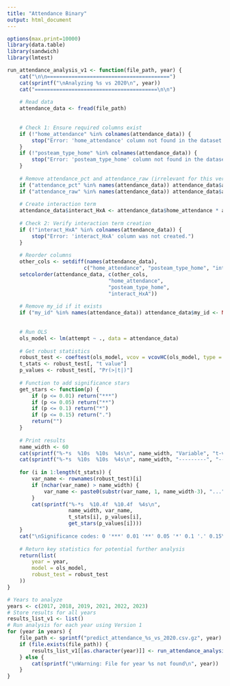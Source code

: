 ```yaml
---
title: "Attendance Binary"
output: html_document
---
```

```r
options(max.print=10000)
library(data.table)
library(sandwich)
library(lmtest)
```

```r
run_attendance_analysis_v1 <- function(file_path, year) {
    cat("\n\n========================================")
    cat(sprintf("\nAnalyzing %s vs 2020\n", year))
    cat("========================================\n\n")
    
    # Read data
    attendance_data <- fread(file_path)
    
    
    # Check 1: Ensure required columns exist
    if (!"home_attendance" %in% colnames(attendance_data)) {
        stop("Error: 'home_attendance' column not found in the dataset.")
    }
    if (!"posteam_type_home" %in% colnames(attendance_data)) {
        stop("Error: 'posteam_type_home' column not found in the dataset.")
    }
    
    # Remove attendance_pct and attendance_raw (irrelevant for this version)
    if ("attendance_pct" %in% names(attendance_data)) attendance_data$attendance_pct <- NULL
    if ("attendance_raw" %in% names(attendance_data)) attendance_data$attendance_raw <- NULL
    
    # Create interaction term
    attendance_data$interact_HxA <- attendance_data$home_attendance * attendance_data$posteam_type_home
    
    # Check 2: Verify interaction term creation
    if (!"interact_HxA" %in% colnames(attendance_data)) {
        stop("Error: 'interact_HxA' column was not created.")
    }
    
    # Reorder columns
    other_cols <- setdiff(names(attendance_data), 
                         c("home_attendance", "posteam_type_home", "interact_HxA"))
    setcolorder(attendance_data, c(other_cols, 
                                 "home_attendance", 
                                 "posteam_type_home", 
                                 "interact_HxA"))
    
    # Remove my_id if it exists
    if ("my_id" %in% names(attendance_data)) attendance_data$my_id <- NULL
  
    
    # Run OLS
    ols_model <- lm(attempt ~ ., data = attendance_data)
    
    # Get robust statistics
    robust_test <- coeftest(ols_model, vcov = vcovHC(ols_model, type = "HC0"))
    t_stats <- robust_test[, "t value"]
    p_values <- robust_test[, "Pr(>|t|)"]
    
    # Function to add significance stars
    get_stars <- function(p) {
        if (p <= 0.01) return("***")
        if (p <= 0.05) return("**")
        if (p <= 0.1) return("*")
        if (p <= 0.15) return(".")
        return("")
    }
    
    # Print results
    name_width <- 60
    cat(sprintf("%-*s  %10s  %10s  %4s\n", name_width, "Variable", "t-value", "p-value", "sig"))
    cat(sprintf("%-*s  %10s  %10s  %4s\n", name_width, "---------", "-------", "-------", "----"))
    
    for (i in 1:length(t_stats)) {
        var_name <- rownames(robust_test)[i]
        if (nchar(var_name) > name_width) {
            var_name <- paste0(substr(var_name, 1, name_width-3), "...")
        }
        cat(sprintf("%-*s  %10.4f  %10.4f  %4s\n", 
                    name_width, var_name, 
                    t_stats[i], p_values[i],
                    get_stars(p_values[i])))
    }
    cat("\nSignificance codes: 0 '***' 0.01 '**' 0.05 '*' 0.1 '.' 0.15\n")
    
    # Return key statistics for potential further analysis
    return(list(
        year = year,
        model = ols_model,
        robust_test = robust_test
    ))
}
```

```r
# Years to analyze
years <- c(2017, 2018, 2019, 2021, 2022, 2023)
# Store results for all years
results_list_v1 <- list()
# Run analysis for each year using Version 1
for (year in years) {
    file_path <- sprintf("predict_attendance_%s_vs_2020.csv.gz", year)
    if (file.exists(file_path)) {
        results_list_v1[[as.character(year)]] <- run_attendance_analysis_v1(file_path, year)
    } else {
        cat(sprintf("\nWarning: File for year %s not found\n", year))
    }
}
```


